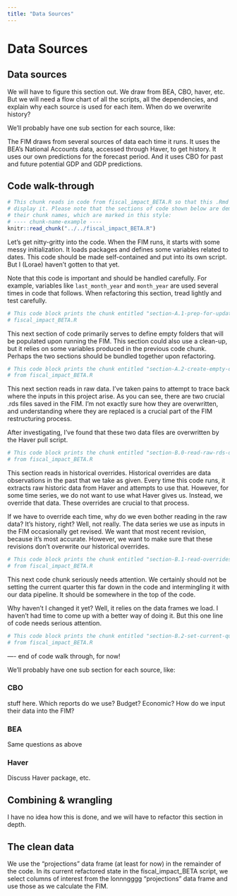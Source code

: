 ```yaml
---
title: "Data Sources"
---
```


# Data Sources

## Data sources

We will have to figure this section out. We draw from BEA, CBO, haver, etc. But we will need a flow chart of all the scripts, all the dependencies, and explain why each source is used for each item. When do we overwrite history?

We'll probably have one sub section for each source, like:

The FIM draws from several sources of data each time it runs. It uses the BEA's National Accounts data, accessed through Haver, to get history. It uses our own predictions for the forecast period. And it uses CBO for past and future potential GDP and GDP predictions.

## Code walk-through

```r
# This chunk reads in code from fiscal_impact_BETA.R so that this .Rmd file can
# display it. Please note that the sections of code shown below are demarcated using
# their chunk names, which are marked in this style:
# ---- chunk-name-example ----
knitr::read_chunk("../../fiscal_impact_BETA.R")
```

Let's get nitty-gritty into the code. When the FIM runs, it starts with some messy initialization. It loads packages and defines some variables related to dates. This code should be made self-contained and put into its own script. But I (Lorae) haven't gotten to that yet.

Note that this code is important and should be handled carefully. For example, variables like `last_month_year` and `month_year` are used several times in code that follows. When refactoring this section, tread lightly and test carefully.

```r
# This code block prints the chunk entitled "section-A.1-prep-for-update" from
# fiscal_impact_BETA.R
```

This next section of code primarily serves to define empty folders that will be populated upon running the FIM. This section could also use a clean-up, but it relies on some variables produced in the previous code chunk. Perhaps the two sections should be bundled together upon refactoring.

```r
# This code block prints the chunk entitled "section-A.2-create-empty-directories" 
# from fiscal_impact_BETA.R
```

This next section reads in raw data. I've taken pains to attempt to trace back where the inputs in this project arise. As you can see, there are two crucial .rds files saved in the FIM. I'm not exactly sure how they are overwritten, and understanding where they are replaced is a crucial part of the FIM restructuring process.

After investigating, I've found that these two data files are overwritten by the Haver pull script.

```r
# This code block prints the chunk entitled "section-B.0-read-raw-rds-data" 
# from fiscal_impact_BETA.R
```

This section reads in historical overrides. Historical overrides are data observations in the past that we take as given. Every time this code runs, it extracts raw historic data from Haver and attempts to use that. However, for some time series, we do not want to use what Haver gives us. Instead, we override that data. These overrides are crucial to that process.

If we have to override each time, why do we even bother reading in the raw data? It's history, right? Well, not really. The data series we use as inputs in the FIM occasionally get revised. We want that most recent revision, because it's most accurate. However, we want to make sure that these revisions don't overwrite our historical overrides.

```r
# This code block prints the chunk entitled "section-B.1-read-overrides" 
# from fiscal_impact_BETA.R
```

This next code chunk seriously needs attention. We certainly should not be setting the current quarter this far down in the code and intermingling it with our data pipeline. It should be somewhere in the top of the code.

Why haven't I changed it yet? Well, it relies on the data frames we load. I haven't had time to come up with a better way of doing it. But this one line of code needs serious attention.
```r
# This code block prints the chunk entitled "section-B.2-set-current-quarter" 
# from fiscal_impact_BETA.R
```

---- end of code walk through, for now!

We'll probably have one sub section for each source, like:

### CBO
stuff here. Which reports do we use? Budget? Economic? How do we input their data into the FIM?

### BEA
Same questions as above

### Haver
Discuss Haver package, etc.

## Combining & wrangling

I have no idea how this is done, and we will have to refactor this section in depth. 

## The clean data
We use the "projections" data frame (at least for now) in the remainder of the code. In its current refactored state in the fiscal_impact_BETA script, we select columns of interest from the lonnngggg "projections" data frame and use those as we calculate the FIM.
